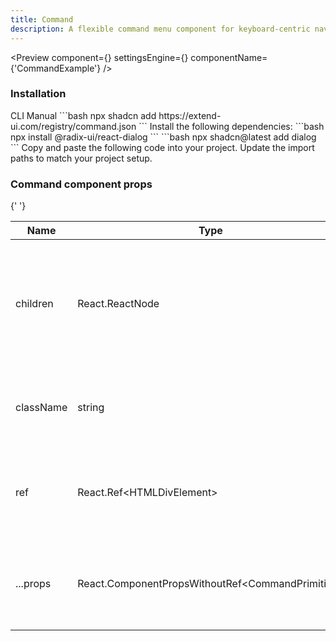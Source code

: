 ```yaml
---
title: Command
description: A flexible command menu component for keyboard-centric navigation, enabling quick access to actions and options through a streamlined, customizable interface.
---
```


<Preview
  component={<CommandExample />}
  settingsEngine={<CommandSettingsEngine />}
  componentName={'CommandExample'}
/>

### Installation

<Tabs defaultValue="cli">
  <TabsList>
    <TabsTrigger value="cli">CLI</TabsTrigger>
    <TabsTrigger value="manual">Manual</TabsTrigger>
  </TabsList>
  <TabsContent value="cli">
    ```bash 
    npx shadcn add https://extend-ui.com/registry/command.json 
    ```
  </TabsContent>
  <TabsContent value="manual">
    <Steps>
      <Step>
        Install the following dependencies: 
        ```bash 
        npx install @radix-ui/react-dialog
        ```
        ```bash 
        npx shadcn@latest add dialog
        ```
      </Step>
      <Step>
        Copy and paste the following code into your project.
        <ComponentSourceLive componentName={'Command'} />
      </Step>
      <Step>Update the import paths to match your project setup.</Step>
    </Steps>
  </TabsContent>
</Tabs>

### Command component props

{' '}

<div className="my-6 w-full overflow-x-auto">
  <table className="w-full border-collapse border border-gray-300 bg-white break-words">
    <thead>
      <tr>
        <th>Name</th>
        <th>Type</th>
        <th>Description</th>
      </tr>
    </thead>
    <tbody>
      <tr>
        <td>children</td>
        <td>React.ReactNode</td>
        <td>
          Defines the nested elements or components, typically a combination of <code>CommandItem</code>, <code>CommandGroup</code>, and others.
        </td>
      </tr>
      <tr>
        <td>className</td>
        <td>string</td>
        <td>
          Additional CSS classes to style the root Command component.
        </td>
      </tr>
      <tr>
        <td>ref</td>
        <td>React.Ref&lt;HTMLDivElement&gt;</td>
        <td>
          A ref to the root Command container for DOM manipulation or reference.
        </td>
      </tr>
      <tr>
        <td>...props</td>
        <td className="break-all">React.ComponentPropsWithoutRef&lt;CommandPrimitive&gt;</td>
        <td>
          Additional props that can be passed to the root Command component.
        </td>
      </tr>
    </tbody>
  </table>
</div>
